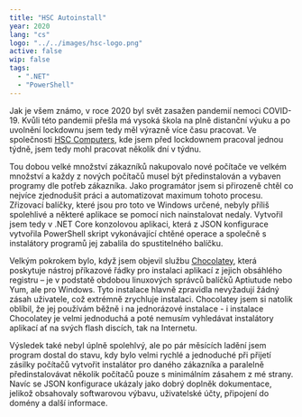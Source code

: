 ```yaml
---
title: "HSC Autoinstall"
year: 2020
lang: "cs"
logo: "../../images/hsc-logo.png"
active: false
wip: false
tags:
  - ".NET"
  - "PowerShell"
---
```


Jak je všem známo, v roce 2020 byl svět zasažen pandemií nemoci COVID-19. Kvůli této pandemii přešla má vysoká škola na plně distanční výuku a po uvolnění lockdownu jsem tedy měl výrazně více času pracovat. Ve společnosti <a href="https://hsccomputers.cz" target="_blank" rel="noopener noreferrer">HSC Computers</a>, kde jsem před lockdownem pracoval jednou týdně, jsem tedy mohl pracovat několik dní v týdnu.

Tou dobou velké množství zákazníků nakupovalo nové počítače ve velkém množství a každy z nových počítačů musel být předinstalován a vybaven programy dle potřeb zákazníka. Jako programátor jsem si přirozeně chtěl co nejvíce zjednodušit práci a automatizovat maximum tohoto procesu. Zřizovací balíčky, které jsou pro toto ve Windows určené, nebyly příliš spolehlivé a některé aplikace se pomocí nich nainstalovat nedaly. Vytvořil jsem tedy v .NET Core konzolovou aplikaci, která z JSON konfigurace vytvořila PowerShell skript vykonávající chtěné operace a společně s instalátory programů jej zabalila do spustitelného balíčku.

Velkým pokrokem bylo, když jsem objevil službu <a href="https://chocolatey.org" target="_blank" rel="noopener noreferrer">Chocolatey</a>, která poskytuje nástroj příkazové řádky pro instalaci aplikací z jejich obsáhlého registru &ndash; je v podstatě obdobou linuxových správců balíčků Aptiutude nebo Yum, ale pro Windows. Tyto instalace hlavně zpravidla nevyžadují žádný zásah uživatele, což extrémně zrychluje instalaci. Chocolatey jsem si natolik oblíbil, že jej používám běžně i na jednorázové instalace - i instalace Chocolatey je velmi jednoduchá a poté nemusím vyhledávat instalátory aplikací ať na svých flash discích, tak na Internetu.

Výsledek také nebyl úplně spolehlvý, ale po pár měsících ladění jsem program dostal do stavu, kdy bylo velmi rychlé a jednoduché při přijetí zásilky počítačů vytvořit instalátor pro daného zákazníka a paralelně předinstalovávat několik počítačů pouze s minimálním zásahem z mé strany. Navíc se JSON konfigurace ukázaly jako dobrý doplněk dokumentace, jelikož obsahovaly softwarovou výbavu, uživatelské účty, připojení do domény a další informace.
